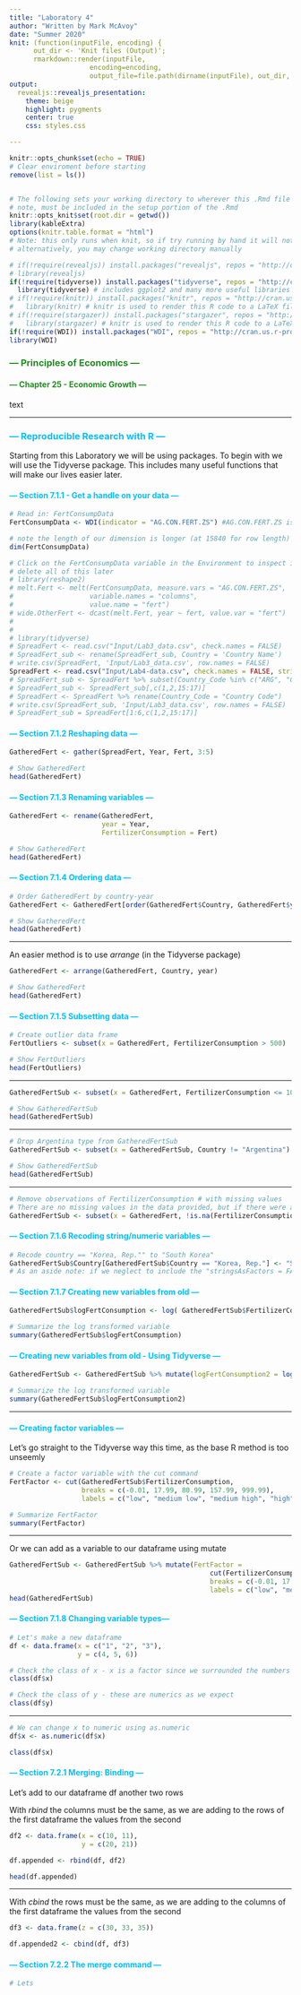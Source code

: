 ```yaml
---
title: "Laboratory 4"
author: "Written by Mark McAvoy"
date: "Summer 2020"
knit: (function(inputFile, encoding) { 
      out_dir <- 'Knit files (Output)';
      rmarkdown::render(inputFile,
                    encoding=encoding, 
                    output_file=file.path(dirname(inputFile), out_dir, 'Laboratory 4.html')) })
output:
  revealjs::revealjs_presentation:
    theme: beige
    highlight: pygments
    center: true
    css: styles.css

---
```


```r
knitr::opts_chunk$set(echo = TRUE)
# Clear enviroment before starting 
remove(list = ls())


# The following sets your working directory to wherever this .Rmd file is saved
# note, must be included in the setup portion of the .Rmd
knitr::opts_knit$set(root.dir = getwd())
library(kableExtra)
options(knitr.table.format = "html")
# Note: this only runs when knit, so if try running by hand it will not do anything, best to also change working directory manually
# alternatively, you may change working directory manually

# if(!require(revealjs)) install.packages("revealjs", repos = "http://cran.us.r-project.org") # for revealjs slides
# library(revealjs) 
if(!require(tidyverse)) install.packages("tidyverse", repos = "http://cran.us.r-project.org") # run this the first time (only need to once), note moved tidyverse to after AER package, as it was creating some issues running AER after tidyverse
  library(tidyverse) # includes ggplot2 and many more useful libraries
# if(!require(knitr)) install.packages("knitr", repos = "http://cran.us.r-project.org")
#   library(knitr) # knitr is used to render this R code to a LaTeX file (includes kable)
# if(!require(stargazer)) install.packages("stargazer", repos = "http://cran.us.r-project.org")
#   library(stargazer) # knitr is used to render this R code to a LaTeX file (includes kable)
if(!require(WDI)) install.packages("WDI", repos = "http://cran.us.r-project.org") # WDI allows reading of datasets from the World Developing Indicators from the World Bank: https://www.worldbank.org
library(WDI)
```

### <span style="color:forestgreen"> --- Principles of Economics --- </span>

#### <span style="color:forestgreen"> --- Chapter 25 - Economic Growth --- </span>

text

---

### <span style="color:deepskyblue"> --- Reproducible Research with R  --- </span>

Starting from this Laboratory we will be using packages. To begin with we will use the Tidyverse package. This includes many useful functions that will make our lives easier later.

#### <span style="color:deepskyblue"> --- Section 7.1.1 - Get a handle on your data  --- </span>

```r
# Read in: FertConsumpData 
FertConsumpData <- WDI(indicator = "AG.CON.FERT.ZS") #AG.CON.FERT.ZS is the World Bank designation for Fertile Consumption Data

# note the length of our dimension is longer (at 15840 for row length) since more years have passed since the bookw as written (in 2011 the row length was 1743)
dim(FertConsumpData)

# Click on the FertConsumpData variable in the Environment to inspect it (It will open as a tab in the top left window)
# delete all of this later
# library(reshape2)
# melt.Fert <- melt(FertConsumpData, measure.vars = "AG.CON.FERT.ZS",
#                   variable.names = "columns",
#                   value.name = "fert")
# wide.OtherFert <- dcast(melt.Fert, year ~ fert, value.var = "fert")
# 
# 
# library(tidyverse)
# SpreadFert <- read.csv("Input/Lab3_data.csv", check.names = FALSE)
# SpreadFert_sub <- rename(SpreadFert_sub, Country = 'Country Name')
# write.csv(SpreadFert, 'Input/Lab3_data.csv', row.names = FALSE)
SpreadFert <- read.csv("Input/Lab4-data.csv", check.names = FALSE, stringsAsFactors = FALSE)
# SpreadFert_sub <- SpreadFert %>% subset(Country_Code %in% c("ARG", "CHN", "KOR" , "USA"))
# SpreadFert_sub <- SpreadFert_sub[,c(1,2,15:17)]
# SpreadFert <- SpreadFert %>% rename(Country_Code = "Country Code")
# write.csv(SpreadFert_sub, 'Input/Lab3_data.csv', row.names = FALSE)
# SpreadFert_sub = SpreadFert[1:6,c(1,2,15:17)]
```

#### <span style="color:deepskyblue"> --- Section 7.1.2 Reshaping data --- </span>


```r
GatheredFert <- gather(SpreadFert, Year, Fert, 3:5)

# Show GatheredFert
head(GatheredFert)
```

#### <span style="color:deepskyblue"> --- Section 7.1.3 Renaming variables --- </span>

```r
GatheredFert <- rename(GatheredFert, 
                       year = Year,
                       FertilizerConsumption = Fert)

# Show GatheredFert
head(GatheredFert)
```

#### <span style="color:deepskyblue"> --- Section 7.1.4 Ordering data --- </span>

```r
# Order GatheredFert by country-year
GatheredFert <- GatheredFert[order(GatheredFert$Country, GatheredFert$year), ]

# Show GatheredFert
head(GatheredFert)
```

---

An easier method is to use $arrange$ (in the Tidyverse package)

```r
GatheredFert <- arrange(GatheredFert, Country, year)

# Show GatheredFert
head(GatheredFert)
```

#### <span style="color:deepskyblue"> --- Section 7.1.5 Subsetting data --- </span>

```r
# Create outlier data frame
FertOutliers <- subset(x = GatheredFert, FertilizerConsumption > 500)

# Show FertOutliers
head(FertOutliers)
```

---

```r
GatheredFertSub <- subset(x = GatheredFert, FertilizerConsumption <= 1000)

# Show GatheredFertSub
head(GatheredFertSub)
```

---

```r
# Drop Argentina type from GatheredFertSub
GatheredFertSub <- subset(x = GatheredFertSub, Country != "Argentina")

# Show GatheredFertSub
head(GatheredFertSub)
```

---

```r
# Remove observations of FertilizerConsumption # with missing values
# There are no missing values in the data provided, but if there were any, they would be removed
GatheredFertSub <- subset(x = GatheredFert, !is.na(FertilizerConsumption))
```

#### <span style="color:deepskyblue"> --- Section 7.1.6 Recoding string/numeric variables --- </span>

```r
# Recode country == "Korea, Rep."" to "South Korea"
GatheredFertSub$Country[GatheredFertSub$Country == "Korea, Rep."] <- "South Korea"
# As an aside note: if we neglect to include the "stringsAsFactors = FALSE" option when we read the data in, the following line will return an error
```

#### <span style="color:deepskyblue"> --- Section 7.1.7 Creating new variables from old --- </span>

```r
GatheredFertSub$logFertConsumption <- log( GatheredFertSub$FertilizerConsumption)

# Summarize the log transformed variable
summary(GatheredFertSub$logFertConsumption)
```

#### <span style="color:deepskyblue"> --- Creating new variables from old - Using Tidyverse --- </span>

```r
GatheredFertSub <- GatheredFertSub %>% mutate(logFertConsumption2 = log(FertilizerConsumption))

# Summarize the log transformed variable
summary(GatheredFertSub$logFertConsumption2)
```
---


#### <span style="color:deepskyblue"> --- Creating factor variables --- </span>

Let's go straight to the Tidyverse way this time, as the base R method is too unseemly 

```r
# Create a factor variable with the cut command
FertFactor <- cut(GatheredFertSub$FertilizerConsumption,
                  breaks = c(-0.01, 17.99, 80.99, 157.99, 999.99),
                  labels = c("low", "medium low", "medium high", "high"))

# Summarize FertFactor
summary(FertFactor)
```

---

Or we can add as a variable to our dataframe using mutate

```r
GatheredFertSub <- GatheredFertSub %>% mutate(FertFactor = 
                                                  cut(FertilizerConsumption,
                                                  breaks = c(-0.01, 17.99, 80.99, 157.99, 999.99),
                                                  labels = c("low", "medium low", "medium high", "high")))
head(GatheredFertSub)
```

#### <span style="color:deepskyblue"> --- Section 7.1.8 Changing variable types--- </span>

```r
# Let's make a new dataframe
df <- data.frame(x = c("1", "2", "3"),
                 y = c(4, 5, 6))

# Check the class of x - x is a factor since we surrounded the numbers with ""
class(df$x)

# Check the class of y - these are numerics as we expect
class(df$y)
```

---

```r
# We can change x to numeric using as.numeric
df$x <- as.numeric(df$x)

class(df$x)
```

#### <span style="color:deepskyblue"> --- Section 7.2.1 Merging: Binding --- </span>

Let's add to our dataframe df another two rows

With $rbind$ the columns must be the same, as we are adding to the rows of the first dataframe the values from the second

```r
df2 <- data.frame(x = c(10, 11),
                  y = c(20, 21))

df.appended <- rbind(df, df2)

head(df.appended)
```

---

With $cbind$ the rows must be the same, as we are adding to the columns of the first dataframe the values from the second

```r
df3 <- data.frame(z = c(30, 33, 35))

df.appended2 <- cbind(df, df3)
```

#### <span style="color:deepskyblue"> --- Section 7.2.2 The merge command --- </span>

```r
# Lets 
```